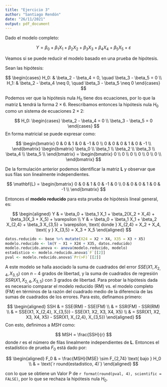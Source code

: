 ```yaml
---
title: "Ejercicio 3"
author: "Santiago Rendón"
date: "26/11/2021"
output: pdf_document
---
```


<!-- Plantee una pregunta donde su solución implique el uso exclusivo de una prueba de hipótesis lineal -->
<!-- general de la forma H0 : Lβ = 0 (solo se puede usar este procedimiento y no SSextra), donde -->
<!-- especifique claramente la matriz L, el modelo reducido y la expresión para el estadístico de prueba. -->

\section{Ejercicio 3: Prueba de hipótesis lineal general}

Dado el modelo completo:

$$
Y = \beta_0 + \beta_1 X_1 + \beta_2 X_2 +  \beta_3 X_3 + \beta_4 X_4 +\beta_5 X_5 + \varepsilon
$$

Veamos si se puede reducir el modelo basado en una prueba de hipótesis.

\subsection{Prueba de hipótesis lineal general}

Sean las hipótesis:

$$
\begin{cases}
  H_0: & \beta_2 - \beta_4 = 0, \quad \beta_3 - \beta_5 = 0 \\
  H_1: & \beta_2 - \beta_4 \neq 0, \quad \beta_3 - \beta_5 \neq 0
\end{cases}
$$

Podemos ver que la hipótesis nula $H_0$ tiene dos ecuaciones, por lo que la matriz $\mathbf{L}$ tendrá la forma $2 \times 6$.
Reescribamos entonces la hipótesis nula $H_0$ como un sistema de ecuaciones $2 \times 2$:

$$
H_0: 
\begin{cases}
  \beta_2 - \beta_4 = 0 \\
  \beta_3 - \beta_5 = 0
\end{cases}
$$
En forma matricial se puede expresar como:

$$
\begin{bmatrix}
  0 & 0 & 1 & 0 & -1 & 0 \\
  0 & 0 & 0 & 1 & 0 & -1 \\
\end{bmatrix}
\begin{bmatrix}
  \beta_0 \\
  \beta_1 \\
  \beta_2 \\
  \beta_3 \\
  \beta_4 \\
  \beta_5 \\
\end{bmatrix}
= 
\begin{bmatrix}
  0 \\
  0 \\
  0 \\
  0 \\
  0 \\
  0 \\
\end{bmatrix}
$$

De la formulación anterior podemos identificar la matriz $\mathbf{L}$ y observar que sus filas son linealmente independientes.

$$
\mathbf{L} = 
\begin{bmatrix}
  0 & 0 & 1 & 0 & -1 & 0 \\
  0 & 0 & 0 & 1 & 0 & -1 \\
\end{bmatrix}
$$
\subsubsection{Modelo reducido}

Entonces el **modelo reducido** para esta prueba de hipótesis lineal general, es:

$$
\begin{aligned}
  Y & = \beta_0 + \beta_1 X_1 + \beta_2(X_2 + X_4) + \beta_3(X_3 + X_5) + \varepsilon \\
  Y & = \beta_0 + \beta_1 X_1 + \beta_2 X_{2,4} + \beta_3 X_{3,5} + \varepsilon, \text{ donde } X_{2,4} = X_2 + X_4, \text{ y } X_{3,5} = X_3 + X_5 
\end{aligned}
$$

```r
datos.reducido <- base %>% mutate(X24 = X2 + X4, X35 = X3 + X5)
modelo.reducido <- lm(Y ~ X1 + X24 + X35, datos.reducido)
modelo.reducido.anova <- anova(modelo.reducido, modelo)
estadistico <- modelo.reducido.anova$`F`[[2]]
pval <- modelo.reducido.anova$`Pr(>F)`[[2]]
```


A este modelo se halla asociado la suma de cuadrados del error $SSE(X1, X_{2,4}, X_{3,5})$ con $n - 4$ grados de
libertad, y la suma de cuadrados de regresión $SSR(X1, X_{2,4}, X_{3,5})$ con $3$ grados de libertad. Para probar la
hipótesis dada es necesario comparar el modelo reducido (RM) vs. el modelo completo (FM) en términos de la razón del
cuadrado medio de la diferencia de las sumas de cuadrados de los errores. Para esto, definamos primero:

$$
\begin{aligned}
SSH & = SSE(RM) - SSE(FM) \\
    & = SSR(FM) - SSR(RM) \\
    & = SSE(X1, X_{2,4}, X_{3,5}) - SSE(X1, X2, X3, X4, X5) \\
    & = SSR(X1, X2, X3, X4, X5) - SSR(X1, X_{2,4}, X_{3,5})
\end{aligned}
$$
Con esto, definimos a $MSH$ como:

$$
MSH = \frac{SSH}{r}
$$
donde $r$ es el número de filas linealmente independientes de $\mathbf{L}$. Entonces el estadístico de prueba $F_0$ está dado por:
 
$$
\begin{aligned}
F_0 & = \frac{MSH}{MSE} \sim F_{2,74} \text{ bajo } H_0 \\
    & = \text{`r round(estadistico, 4)`}
\end{aligned}
$$

con lo que se obtiene un Valor P de `r format(round(pval, 4), scientific = FALSE)`, por lo que se rechaza la hipótesis nula $H_0$.

